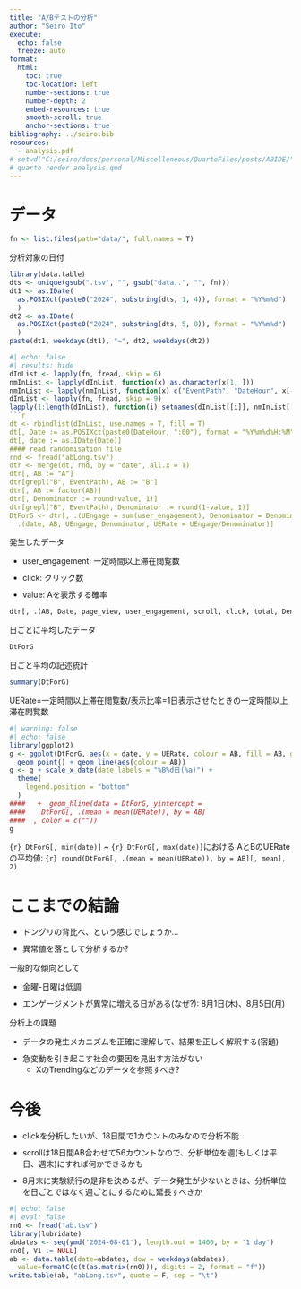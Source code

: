 ```yaml
---
title: "A/Bテストの分析"
author: "Seiro Ito"
execute: 
  echo: false
  freeze: auto
format:
  html:
    toc: true
    toc-location: left
    number-sections: true
    number-depth: 2
    embed-resources: true
    smooth-scroll: true
    anchor-sections: true
bibliography: ../seiro.bib
resources:
  - analysis.pdf
# setwd("C:/seiro/docs/personal/Miscelleneous/QuartoFiles/posts/ABIDE/"); quarto::quarto_render("analysis.qmd")
# quarto render analysis.qmd
---
```

<style>
br {
  /* change <br> space length*/
  display: block; /* makes it have a width */
  content: ""; /* clears default height */
  margin-top: 10px; /* change this to whatever height you want it */
}
</style>

# データ

```r
fn <- list.files(path="data/", full.names = T)
```
分析対象の日付
```r
library(data.table)
dts <- unique(gsub(".tsv", "", gsub("data..", "", fn)))
dt1 <- as.IDate(
  as.POSIXct(paste0("2024", substring(dts, 1, 4)), format = "%Y%m%d")
  )
dt2 <- as.IDate(
  as.POSIXct(paste0("2024", substring(dts, 5, 8)), format = "%Y%m%d")
  )
paste(dt1, weekdays(dt1), "~", dt2, weekdays(dt2))
```
```r
#| echo: false
#| results: hide
dInList <- lapply(fn, fread, skip = 6)
nmInList <- lapply(dInList, function(x) as.character(x[1, ]))
nmInList <- lapply(nmInList, function(x) c("EventPath", "DateHour", x[-c(1:2, length(x))], "total"))
dInList <- lapply(fn, fread, skip = 9)
lapply(1:length(dInList), function(i) setnames(dInList[[i]], nmInList[[i]]))
```r
dt <- rbindlist(dInList, use.names = T, fill = T)
dt[, Date := as.POSIXct(paste0(DateHour, ":00"), format = "%Y%m%d%H:%M")]
dt[, date := as.IDate(Date)]
#### read randomisation file
rnd <- fread("abLong.tsv")
dtr <- merge(dt, rnd, by = "date", all.x = T)
dtr[, AB := "A"]
dtr[grepl("B", EventPath), AB := "B"]
dtr[, AB := factor(AB)]
dtr[, Denominator := round(value, 1)]
dtr[grepl("B", EventPath), Denominator := round(1-value, 1)]
DtForG <- dtr[, .(UEngage = sum(user_engagement), Denominator = Denominator[1]), by = .(date, AB)][, 
  .(date, AB, UEngage, Denominator, UERate = UEngage/Denominator)]
```
発生したデータ

* user_engagement: 一定時間以上滞在閲覧数  
* click: クリック数  
* value: Aを表示する確率  

```r
dtr[, .(AB, Date, page_view, user_engagement, scroll, click, total, Denominator)]
```

日ごとに平均したデータ
```r
DtForG
```
日ごと平均の記述統計

```r
summary(DtForG)
```

UERate=一定時間以上滞在閲覧数/表示比率=1日表示させたときの一定時間以上滞在閲覧数
```r
#| warning: false
#| echo: false
library(ggplot2)
g <- ggplot(DtForG, aes(x = date, y = UERate, colour = AB, fill = AB, group = AB)) +
  geom_point() + geom_line(aes(colour = AB))
g <- g + scale_x_date(date_labels = "%B%d日(%a)") +
  theme(
    legend.position = "bottom"
  )
####   +  geom_hline(data = DtForG, yintercept = 
####    DtForG[, .(mean = mean(UERate)), by = AB]
####  , color = c(""))
g
```
`{r} DtForG[, min(date)]` ~ `{r} DtForG[, max(date)]`における	AとBのUERateの平均値: `{r} round(DtForG[, .(mean = mean(UERate)), by = AB][, mean], 2)`

# ここまでの結論

* ドングリの背比べ、という感じでしょうか...  
* 異常値を落として分析するか?  

一般的な傾向として  

* 金曜-日曜は低調  
* エンゲージメントが異常に増える日がある(なぜ?): 8月1日(木)、8月5日(月)  

分析上の課題  

* データの発生メカニズムを正確に理解して、結果を正しく解釈する(宿題)  
* 急変動を引き起こす社会の要因を見出す方法がない  
   * XのTrendingなどのデータを参照すべき? 

# 今後

* clickを分析したいが、18日間で1カウントのみなので分析不能  
* scrollは18日間AB合わせて56カウントなので、分析単位を週(もしくは平日、週末)にすれば何かできるかも  
* 8月末に実験続行の是非を決めるが、データ発生が少ないときは、分析単位を日ごとではなく週ごとにするために延長すべきか  


```r
#| echo: false
#| eval: false
rn0 <- fread("ab.tsv")
library(lubridate)
abdates <- seq(ymd('2024-08-01'), length.out = 1400, by = '1 day')
rn0[, V1 := NULL]
ab <- data.table(date=abdates, dow = weekdays(abdates), 
  value=formatC(c(t(as.matrix(rn0))), digits = 2, format = "f"))
write.table(ab, "abLong.tsv", quote = F, sep = "\t")
```

